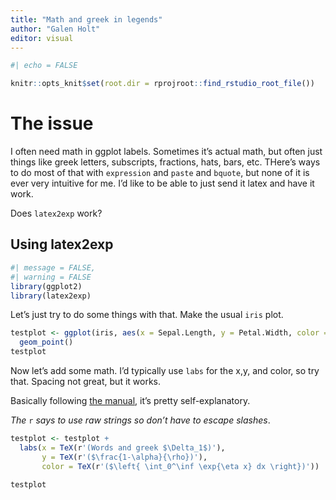 ```yaml
---
title: "Math and greek in legends"
author: "Galen Holt"
editor: visual
---
```


```r
#| echo = FALSE

knitr::opts_knit$set(root.dir = rprojroot::find_rstudio_root_file())
```

# The issue

I often need math in ggplot labels. Sometimes it's actual math, but often just things like greek letters, subscripts, fractions, hats, bars, etc. THere's ways to do most of that with `expression` and `paste` and `bquote`, but none of it is ever very intuitive for me. I'd like to be able to just send it latex and have it work.

Does `latex2exp` work?

## Using latex2exp

```r
#| message = FALSE,
#| warning = FALSE
library(ggplot2) 
library(latex2exp)
```

Let's just try to do some things with that. Make the usual `iris` plot.

```r
testplot <- ggplot(iris, aes(x = Sepal.Length, y = Petal.Width, color = Species)) +
  geom_point()
testplot
```

Now let's add some math. I'd typically use `labs` for the x,y, and color, so try that. Spacing not great, but it works.

Basically following [the manual](https://cran.r-project.org/web/packages/latex2exp/vignettes/using-latex2exp.html), it's pretty self-explanatory.

*The* `r` *says to use raw strings so don't have to escape slashes*.

```r
testplot <- testplot + 
  labs(x = TeX(r'(Words and greek $\Delta_1$)'),
       y = TeX(r'($\frac{1-\alpha}{\rho})'),
       color = TeX(r'($\left{ \int_0^\inf \exp{\eta x} dx \right})'))

testplot
```
